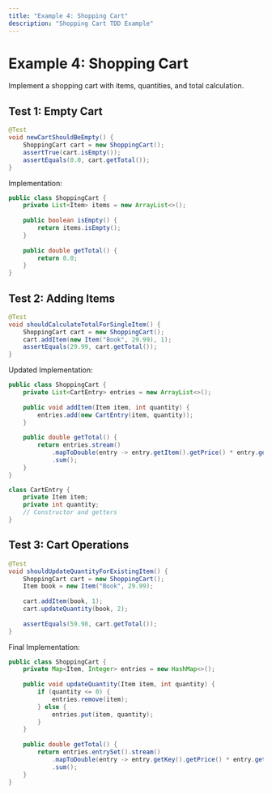 ```yaml
---
title: "Example 4: Shopping Cart"
description: "Shopping Cart TDD Example"
---
```


# Example 4: Shopping Cart

Implement a shopping cart with items, quantities, and total calculation.

## Test 1: Empty Cart
```java
@Test
void newCartShouldBeEmpty() {
    ShoppingCart cart = new ShoppingCart();
    assertTrue(cart.isEmpty());
    assertEquals(0.0, cart.getTotal());
}
```

Implementation:
```java
public class ShoppingCart {
    private List<Item> items = new ArrayList<>();
    
    public boolean isEmpty() {
        return items.isEmpty();
    }
    
    public double getTotal() {
        return 0.0;
    }
}
```

## Test 2: Adding Items
```java
@Test
void shouldCalculateTotalForSingleItem() {
    ShoppingCart cart = new ShoppingCart();
    cart.addItem(new Item("Book", 29.99), 1);
    assertEquals(29.99, cart.getTotal());
}
```

Updated Implementation:
```java
public class ShoppingCart {
    private List<CartEntry> entries = new ArrayList<>();
    
    public void addItem(Item item, int quantity) {
        entries.add(new CartEntry(item, quantity));
    }
    
    public double getTotal() {
        return entries.stream()
            .mapToDouble(entry -> entry.getItem().getPrice() * entry.getQuantity())
            .sum();
    }
}

class CartEntry {
    private Item item;
    private int quantity;
    // Constructor and getters
}
```

## Test 3: Cart Operations
```java
@Test
void shouldUpdateQuantityForExistingItem() {
    ShoppingCart cart = new ShoppingCart();
    Item book = new Item("Book", 29.99);
    
    cart.addItem(book, 1);
    cart.updateQuantity(book, 2);
    
    assertEquals(59.98, cart.getTotal());
}
```

Final Implementation:
```java
public class ShoppingCart {
    private Map<Item, Integer> entries = new HashMap<>();
    
    public void updateQuantity(Item item, int quantity) {
        if (quantity <= 0) {
            entries.remove(item);
        } else {
            entries.put(item, quantity);
        }
    }
    
    public double getTotal() {
        return entries.entrySet().stream()
            .mapToDouble(entry -> entry.getKey().getPrice() * entry.getValue())
            .sum();
    }
}
```
